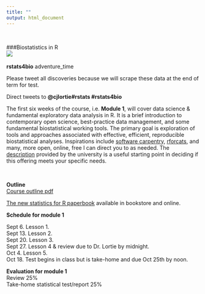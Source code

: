 ```yaml
---
title: ""
output: html_document
---
```

<br>

###Biostatistics in R  
![](./stats.JPG)  
<br>
**rstats4bio**
adventure_time  

Please tweet all discoveries because we will scrape these data at the end of term for test.

Direct tweets to **@cjlortie#rstats #rstats4bio**

The first six weeks of the course, i.e. **Module 1**, will cover data science & fundamental exploratory data analysis in R.  It is a brief introduction to contemporary open science, best-practice data management, and some fundamental biostatistical working tools. The primary goal is exploration of tools and approaches associated with effective, efficient, reproducible biostatistical analyses. Inspirations include [software carpentry](http://software-carpentry.org), [rforcats](http://rforcats.net), and many, more open, online, free I can direct you to as needed. The [description](http://biology.gradstudies.yorku.ca/courses/biol-5081/) provided by the university is a useful starting point in deciding if this offering meets your specific needs.

<br>  

**Outline**    
[Course outline pdf](https://github.com/cjlortie/rstats4bio/blob/master/BIOL5081-2018.pdf)  

[The new statistics for R paperbook](https://global.oup.com/academic/product/the-new-statistics-with-r-9780198729068?cc=us&lang=en&) available in bookstore and online.  


**Schedule for module 1**

Sept 6. Lesson 1.   
Sept 13. Lesson 2.   
Sept 20. Lesson 3.  
Sept 27. Lesson 4 & review due to Dr. Lortie by midnight.    
Oct 4. Lesson 5.  
Oct 18. Test begins in class but is take-home and due Oct 25th by noon.  

**Evaluation for module 1**  
Review 25%   
Take-home statistical test/report 25%  



